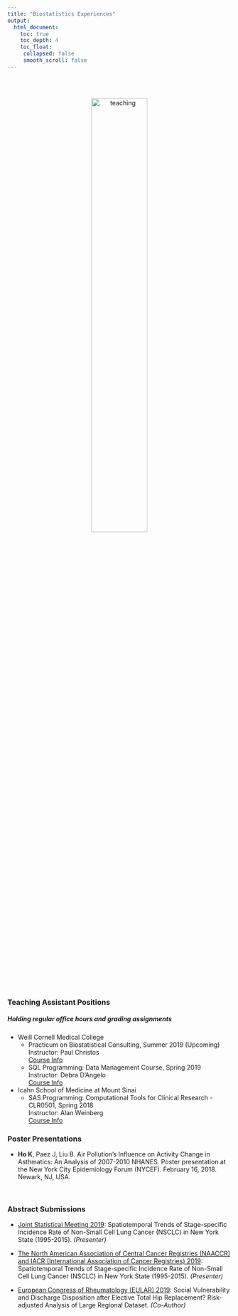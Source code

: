 ```yaml
---
title: "Biostatistics Experiences"
output:
  html_document:
    toc: true
    toc_depth: 4
    toc_float:
     collapsed: false
     smooth_scroll: false
---
```


<link rel="stylesheet" href="academicons/css/academicons.min.css"/>

<br> 

<center>
<br>
<img src="image/poster.jpg" alt="teaching" style="width:50%; border:0px solid">
<br>

</center>

<br><br>

### Teaching Assistant Positions

##### Holding regular office hours and grading assignments

* Weill Cornell Medical College 
    + Practicum on Biostatistical Consulting, Summer 2019 (Upcoming) <br> Instructor: Paul Christos <br>  [Course Info](download/consulting_course.pdf)
    + SQL Programming: Data Management Course, Spring 2019 <br> Instructor: Debra D'Angelo <br>  [Course Info](download/sql_course.pdf)

* Icahn School of Medicine at Mount Sinai
    + SAS Programming: Computational Tools for Clinical Research - CLR0501, Spring 2018 <br> Instructor: Alan Weinberg <br>  [Course Info](download/sas_course.pdf)

### Poster Presentations
* **Ho K**, Paez J, Liu B. Air Pollution’s Influence on Activity Change in Asthmatics: An
Analysis of 2007-2010 NHANES. Poster presentation at the New York City Epidemiology
Forum (NYCEF). February 16, 2018. Newark, NJ, USA.

<br>

### Abstract Submissions
* [Joint Statistical Meeting 2019](http://ww2.amstat.org/meetings/jsm/2019/): Spatiotemporal Trends of Stage-specific Incidence Rate of Non-Small Cell Lung Cancer (NSCLC) in New York State (1995-2015). *(Presenter)*


* [The North American Association of Central Cancer Registries (NAACCR) and IACR (International Association of Cancer Registries) 2019](https://www.naaccr.org/naaccr-iacr2019/): Spatiotemporal Trends of Stage-specific Incidence Rate of Non-Small Cell Lung Cancer (NSCLC) in New York State (1995-2015). *(Presenter)*

* [European Congress of Rheumatology (EULAR) 2019](https://www.congress.eular.org/): Social Vulnerability and Discharge Disposition after Elective Total Hip Replacement? Risk-adjusted Analysis of Large Regional Dataset.  *(Co-Author)*

<br>


